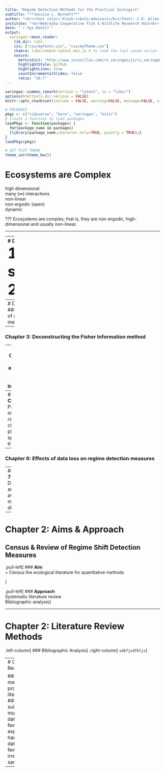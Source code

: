 ```yaml
---
title: "Regime Detection Methods for the Practical Ecologist"
subtitle: "**Jessica L. Burnett**"
author: "<br><font color='black'><b>Co-advisors</b></font>: C.R. Allen & D. Twidwell <br> <font color='black'><b>Committee</b></font>: D.G. Angeler, J.P. DeLong, & A.J. Tyre <br>"
institute: "<br>Nebraska Cooperative Fish & Wildlife Research Unit<br> School of Natural Resources <br> University of Nebraska-Lincoln"
date: "`r Sys.Date()`"
output:
  xaringan::moon_reader:
    lib_dir: libs
    css: ["css/myFonts.css", "css/myTheme.css"]
    chakra: libs/remark-latest.min.js # to load the last saved verion for offline use
    nature:
      beforeInit: "http://www.jvcasillas.com/ru_xaringan/js/ru_xaringan.js"
      highlightStyle: github
      highlightLines: true
      countIncrementalSlides: false
      ratio: "16:7"
---
```

```r
xaringan::summon_remark(version = "latest", to = "libs/")
options(htmltools.dir.version = FALSE)
knitr::opts_chunk$set(include = FALSE, warning=FALSE, message=FALSE, cache=TRUE, fig.path="/figures")

# PACKAGES
pkgs <- c("tidyverse", "here", "xaringan", "knitr")
# create a function to load packages
loadPkgs <- function(packages) {
  for(package_name in packages)
  {library(package_name,character.only=TRUE, quietly = TRUE);}
}
loadPkgs(pkgs)

# SET PLOT THEME
theme_set(theme_bw())
```

# Ecosystems are Complex <!-- intro -->  
  high dimensional    
  many ($\infty$) interactions  
  non-linear  
  non-ergodic (open)   
  dynamic  

???
Ecosystems are complex; that is, they are non-ergodic,  high-dimensional and usually non-linear. 

---

---
# Dissertation Aims 
<font size="11">
1. sldkfjds  <br>
2. 
</font>
---
# Dissertation Overview <!-- intro -->
<!-- -------    -->
### __Chapter 2__: Review of regime shift detection measures  
--

### __Chapter 3__: Deconstructing the Fisher Information method

--
### __Chapter 4__: Spatial application of the Fisher Information

--
### __Chapter 5__: Proposed method: rate of change of phase space trajectory  

--
### __Chapter 6__: Effects of data loss on regime detection measures  

--
### __Chapter 7__: Discontinuity analysis of avian body mass distributions  

---


# Chapter 2: Aims & Approach
## Census & Review of Regime Shift Detection Measures  

.pull-left[
### __Aim__  
+ Census the ecological literature for quantitative methods

]

.pull-left[
### __Approach__  
Systematic literature review    
Bibliographic analysis
]

---

# Chapter 2: Literature Review Methods
.left-column[
### Bibliographic Analysis
]
.right-column[
`sdkfjsdfkljs`
]


---
# Chapter 2: Results

### $> 70$ methods proposed in literature
### $\sim 10$ suitable for multivariable data
### few explicitly handle noisy data
### few handle irregular sampling

---


